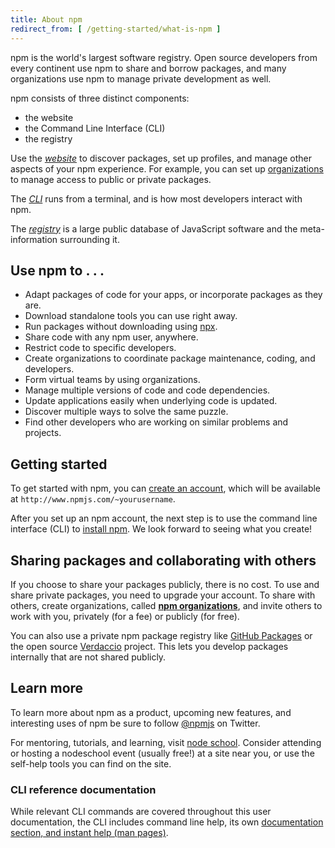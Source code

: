 ```yaml
---
title: About npm
redirect_from: [ /getting-started/what-is-npm ]
---
```


npm is the world's largest software registry. Open source developers from every continent use npm to share and borrow packages, and many organizations use npm to manage private development as well.

npm consists of three distinct components:

*  the website
*  the Command Line Interface (CLI)
*  the registry

Use the [*website*](https://npmjs.com) to discover packages, set up profiles, and manage other aspects of your npm experience. For example, you can set up [organizations](https://www.npmjs.com/features) to manage access to public or private packages.

The [*CLI*](https://docs.npmjs.com/cli/npm) runs from a terminal, and is how most developers interact with npm.

The [*registry*](https://docs.npmjs.com/misc/registry) is a large public database of JavaScript software and the meta-information surrounding it.


## Use npm to . . .

* Adapt packages of code for your apps, or incorporate packages as they are.
* Download standalone tools you can use right away.
* Run packages without downloading using [npx](https://docs.npmjs.com/cli/commands/npx).
* Share code with any npm user, anywhere.
* Restrict code to specific developers.
* Create organizations to coordinate package maintenance, coding, and developers.
* Form virtual teams by using organizations.
* Manage multiple versions of code and code dependencies.
* Update applications easily when underlying code is updated.
* Discover multiple ways to solve the same puzzle.
* Find other developers who are working on similar problems and projects.  

## Getting started

To get started with npm, you can [create an account](https://www.npmjs.com/signup), which will be available at `http://www.npmjs.com/~yourusername`.

After you set up an npm account, the next step is to use the command line interface (CLI) to [install npm][install-npm]. We look forward to seeing what you create!

## Sharing packages and collaborating with others

If you choose to share your packages publicly, there is no cost. To use and share private packages, you need to upgrade your account. To share with others, create organizations, called **[npm organizations][orgs-docs]**,  and invite others to work with you, privately (for a fee) or publicly (for free).

You can also use a private npm package registry like [GitHub Packages](https://github.com/features/packages) or the open source [Verdaccio](https://verdaccio.org) project.  This lets you develop packages internally that are not shared publicly.

## Learn more

To learn more about npm as a product, upcoming new features, and interesting uses of npm be sure to follow [@npmjs](https://twitter.com/npmjs) on Twitter.

For mentoring, tutorials, and learning, visit [node school](https://nodeschool.io). Consider attending or hosting a nodeschool event (usually free!) at a site near you, or use the self-help tools you can find on the site.

### CLI reference documentation

While relevant CLI commands are covered throughout this user documentation, the CLI includes command line help, its own [documentation section, and instant help (man pages)][cli-docs].


[orgs-docs]: /organizations
[install-npm]: /downloading-and-installing-node-js-and-npm
[cli-docs]: /cli-documentation
